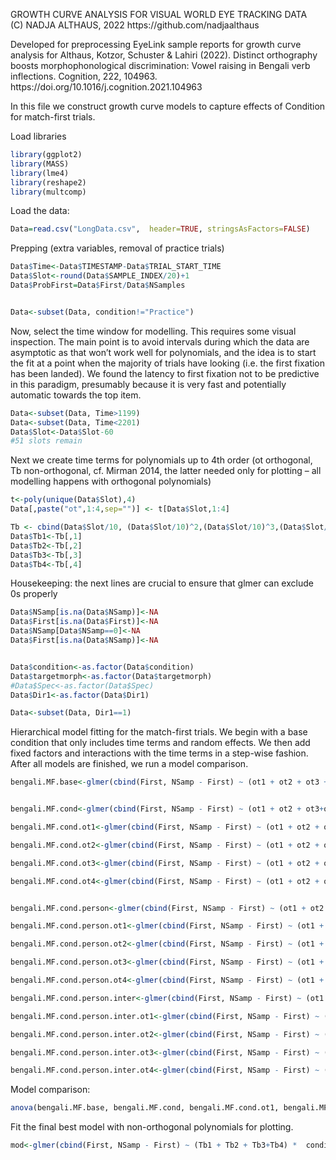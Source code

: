 

GROWTH CURVE ANALYSIS FOR VISUAL WORLD EYE TRACKING DATA                          
(C) NADJA ALTHAUS, 2022 https://github.com/nadjaalthaus                                                        
                                                                                                              
Developed for preprocessing EyeLink sample reports for growth curve analysis      for Althaus, Kotzor, Schuster & Lahiri (2022). Distinct orthography boosts morphophonological discrimination: Vowel raising in Bengali verb inflections. Cognition, 222, 104963.
https://doi.org/10.1016/j.cognition.2021.104963          


In this file we construct growth curve models to capture effects of Condition for match-first trials.


Load libraries

```r
library(ggplot2)
library(MASS)
library(lme4)
library(reshape2)
library(multcomp)

```

Load the data:

```r





Data=read.csv("LongData.csv",  header=TRUE, stringsAsFactors=FALSE)

```


Prepping (extra variables, removal of practice trials)

```r


Data$Time<-Data$TIMESTAMP-Data$TRIAL_START_TIME
Data$Slot<-round(Data$SAMPLE_INDEX/20)+1
Data$ProbFirst=Data$First/Data$NSamples


Data<-subset(Data, condition!="Practice")
```


Now, select the time window for modelling. This requires some visual inspection. The main point is to avoid intervals during which the data are asymptotic as that won't work well for polynomials, and the idea is to start the fit at a point when the majority of trials have looking (i.e. the first fixation has been landed). We found the latency to first fixation not to be predictive in this paradigm, presumably because it is very fast and potentially automatic towards the top item.

```r


Data<-subset(Data, Time>1199)
Data<-subset(Data, Time<2201)
Data$Slot<-Data$Slot-60
#51 slots remain

```

Next we create time terms for polynomials up to 4th order (ot orthogonal, Tb non-orthogonal, cf. Mirman 2014, the latter needed only for plotting -- all modelling happens with orthogonal polynomials)


```r

t<-poly(unique(Data$Slot),4)
Data[,paste("ot",1:4,sep="")] <- t[Data$Slot,1:4]

Tb <- cbind(Data$Slot/10, (Data$Slot/10)^2,(Data$Slot/10)^3,(Data$Slot/10)^4)
Data$Tb1<-Tb[,1]
Data$Tb2<-Tb[,2]
Data$Tb3<-Tb[,3]
Data$Tb4<-Tb[,4]
```


Housekeeping: the next lines are crucial to ensure that glmer can exclude 0s properly

```r
Data$NSamp[is.na(Data$NSamp)]<-NA
Data$First[is.na(Data$First)]<-NA
Data$NSamp[Data$NSamp==0]<-NA
Data$First[is.na(Data$NSamp)]<-NA


Data$condition<-as.factor(Data$condition)
Data$targetmorph<-as.factor(Data$targetmorph)
#Data$Spec<-as.factor(Data$Spec)
Data$Dir1<-as.factor(Data$Dir1)

```


```r
Data<-subset(Data, Dir1==1)

```


Hierarchical model fitting for the match-first trials. We begin with a base condition that only includes time terms and random effects. We then add fixed factors and interactions with the time terms in a step-wise fashion. After all models are finished, we run a model comparison. 




```r

bengali.MF.base<-glmer(cbind(First, NSamp - First) ~ (ot1 + ot2 + ot3 +ot4) + (1|SUBJECTNO) + (1|targettranscript),control=glmerControl(optimizer="bobyqa"),family = binomial, na.action = na.omit, data=Data)


bengali.MF.cond<-glmer(cbind(First, NSamp - First) ~ (ot1 + ot2 + ot3+ot4) +  condition + (1|SUBJECTNO)+(1|targettranscript),control=glmerControl(optimizer="bobyqa"),family = binomial, na.action = na.omit, data=Data)

bengali.MF.cond.ot1<-glmer(cbind(First, NSamp - First) ~ (ot1 + ot2 + ot3+ot4) + condition + ot1:condition + (1|SUBJECTNO)+(1|targettranscript),control=glmerControl(optimizer="bobyqa"),family = binomial, na.action = na.omit, data=Data)

bengali.MF.cond.ot2<-glmer(cbind(First, NSamp - First) ~ (ot1 + ot2 + ot3+ot4) + condition + ot1:condition+ ot2:condition + (1|SUBJECTNO)+(1|targettranscript),control=glmerControl(optimizer="bobyqa"),family = binomial, na.action = na.omit, data=Data)

bengali.MF.cond.ot3<-glmer(cbind(First, NSamp - First) ~ (ot1 + ot2 + ot3+ot4) + condition + ot1:condition+ ot2:condition + ot3:condition +(1|SUBJECTNO)+(1|targettranscript),control=glmerControl(optimizer="bobyqa"),family = binomial, na.action = na.omit, data=Data)

bengali.MF.cond.ot4<-glmer(cbind(First, NSamp - First) ~ (ot1 + ot2 + ot3+ot4) + condition + ot1:condition+ ot2:condition + ot3:condition + ot4:condition + +(1|SUBJECTNO)+(1|targettranscript),control=glmerControl(optimizer="bobyqa"),family = binomial, na.action = na.omit, data=Data)


bengali.MF.cond.person<-glmer(cbind(First, NSamp - First) ~ (ot1 + ot2 + ot3+ot4) + condition + ot1:condition+ ot2:condition + ot3:condition + ot4:condition + targetmorph + +(1|SUBJECTNO)+(1|targettranscript),control=glmerControl(optimizer="bobyqa"),family = binomial, na.action = na.omit, data=Data)

bengali.MF.cond.person.ot1<-glmer(cbind(First, NSamp - First) ~ (ot1 + ot2 + ot3+ot4) + condition + ot1:condition+ ot2:condition + ot3:condition + ot4:condition + targetmorph +ot1:targetmorph + +(1|SUBJECTNO)+(1|targettranscript),control=glmerControl(optimizer="bobyqa"),family = binomial, na.action = na.omit, data=Data)

bengali.MF.cond.person.ot2<-glmer(cbind(First, NSamp - First) ~ (ot1 + ot2 + ot3+ot4) + condition + ot1:condition+ ot2:condition + ot3:condition + ot4:condition + targetmorph +ot1:targetmorph +ot2:targetmorph +(1|SUBJECTNO)+(1|targettranscript),control=glmerControl(optimizer="bobyqa"),family = binomial, na.action = na.omit, data=Data)

bengali.MF.cond.person.ot3<-glmer(cbind(First, NSamp - First) ~ (ot1 + ot2 + ot3+ot4) + condition + ot1:condition+ ot2:condition + ot3:condition + ot4:condition + targetmorph +ot1:targetmorph +ot2:targetmorph +ot3:targetmorph+(1|SUBJECTNO)+(1|targettranscript),control=glmerControl(optimizer="bobyqa"),family = binomial, na.action = na.omit, data=Data)

bengali.MF.cond.person.ot4<-glmer(cbind(First, NSamp - First) ~ (ot1 + ot2 + ot3+ot4) + condition + ot1:condition+ ot2:condition + ot3:condition + ot4:condition + targetmorph +ot1:targetmorph +ot2:targetmorph +ot3:targetmorph+ot4:targetmorph+(1|SUBJECTNO)+(1|targettranscript),control=glmerControl(optimizer="bobyqa"),family = binomial, na.action = na.omit, data=Data)

bengali.MF.cond.person.inter<-glmer(cbind(First, NSamp - First) ~ (ot1 + ot2 + ot3+ot4) + condition + ot1:condition+ ot2:condition + ot3:condition + ot4:condition + targetmorph +ot1:targetmorph +ot2:targetmorph +ot3:targetmorph+ot4:targetmorph+condition:targetmorph +(1|SUBJECTNO)+(1|targettranscript),control=glmerControl(optimizer="bobyqa"),family = binomial, na.action = na.omit, data=Data)

bengali.MF.cond.person.inter.ot1<-glmer(cbind(First, NSamp - First) ~ (ot1 + ot2 + ot3+ot4) + condition + ot1:condition+ ot2:condition + ot3:condition + ot4:condition + targetmorph +ot1:targetmorph +ot2:targetmorph +ot3:targetmorph+ot4:targetmorph+condition:targetmorph + ot1:condition:targetmorph +(1|SUBJECTNO)+(1|targettranscript),control=glmerControl(optimizer="bobyqa"),family = binomial, na.action = na.omit, data=Data)

bengali.MF.cond.person.inter.ot2<-glmer(cbind(First, NSamp - First) ~ (ot1 + ot2 + ot3+ot4) + condition + ot1:condition+ ot2:condition + ot3:condition + ot4:condition + targetmorph +ot1:targetmorph +ot2:targetmorph +ot3:targetmorph+ot4:targetmorph+condition:targetmorph + ot1:condition:targetmorph+ ot2:condition:targetmorph +(1|SUBJECTNO)+(1|targettranscript),control=glmerControl(optimizer="bobyqa"),family = binomial, na.action = na.omit, data=Data)

bengali.MF.cond.person.inter.ot3<-glmer(cbind(First, NSamp - First) ~ (ot1 + ot2 + ot3+ot4) + condition + ot1:condition+ ot2:condition + ot3:condition + ot4:condition + targetmorph +ot1:targetmorph +ot2:targetmorph +ot3:targetmorph+ot4:targetmorph+condition:targetmorph + ot1:condition:targetmorph+ ot2:condition:targetmorph +ot3:condition:targetmorph +(1|SUBJECTNO)+(1|targettranscript),control=glmerControl(optimizer="bobyqa"),family = binomial, na.action = na.omit, data=Data)

bengali.MF.cond.person.inter.ot4<-glmer(cbind(First, NSamp - First) ~ (ot1 + ot2 + ot3+ot4) + condition + ot1:condition+ ot2:condition + ot3:condition + ot4:condition + targetmorph +ot1:targetmorph +ot2:targetmorph +ot3:targetmorph+ot4:targetmorph+condition:targetmorph + ot1:condition:targetmorph+ ot2:condition:targetmorph +ot3:condition:targetmorph +ot4:condition:targetmorph +(1|SUBJECTNO)+(1|targettranscript),control=glmerControl(optimizer="bobyqa"),family = binomial, na.action = na.omit, data=Data)


```

Model comparison:

```r
anova(bengali.MF.base, bengali.MF.cond, bengali.MF.cond.ot1, bengali.MF.cond.ot2, bengali.MF.cond.ot3, bengali.MF.cond.ot4, bengali.MF.cond.person, bengali.MF.cond.person.ot1, bengali.MF.cond.person.ot2, bengali.MF.cond.person.ot3, bengali.MF.cond.person.ot4, bengali.MF.cond.person.inter, bengali.MF.cond.person.inter.ot1, bengali.MF.cond.person.inter.ot2,bengali.MF.cond.person.inter.ot3, bengali.MF.cond.person.inter.ot4)
```

Fit the final best model with non-orthogonal polynomials for plotting.



```r

mod<-glmer(cbind(First, NSamp - First) ~ (Tb1 + Tb2 + Tb3+Tb4) *  condition * targetmorph+ (1|SUBJECTNO)+(1|targettranscript),control=glmerControl(optimizer="bobyqa"),family = binomial, na.action = na.omit, data=Data)



```



